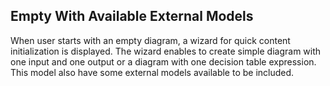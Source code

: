 
<Meta title="MDX/Misc/EmptyWithAvailableExternalModelsStories" of={EmptyWithAvailableExternalModelsStories} />

## Empty With Available External Models

When user starts with an empty diagram, a wizard for quick content initialization is displayed.
The wizard enables to create simple diagram with one input and one output or a diagram with one decision table expression.
This model also have some external models available to be included.

